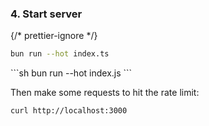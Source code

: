 
### 4. Start server

{/* prettier-ignore */}
<SelectableContent client:idle syncKey="language" frameworkSwitcher>
<Fragment slot="TS">
  ```sh
  bun run --hot index.ts
  ```
</Fragment>
<Fragment slot="JS">
  ```sh
  bun run --hot index.js
  ```
</Fragment>
</SelectableContent>

Then make some requests to hit the rate limit:

```sh
curl http://localhost:3000
```
